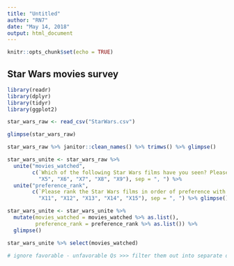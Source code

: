 ```yaml
---
title: "Untitled"
author: "RN7"
date: "May 14, 2018"
output: html_document
---
```


```r
knitr::opts_chunk$set(echo = TRUE)
```

## Star Wars movies survey

```r
library(readr)
library(dplyr)
library(tidyr)
library(ggplot2)

star_wars_raw <- read_csv("StarWars.csv")


```

```r
glimpse(star_wars_raw)

star_wars_raw %>% janitor::clean_names() %>% trimws() %>% glimpse()

star_wars_unite <- star_wars_raw %>% 
  unite("movies_watched", 
        c(`Which of the following Star Wars films have you seen? Please select all that apply.`, 
          "X5", "X6", "X7", "X8", "X9"), sep = ", ") %>% 
  unite("preference_rank",
        c(`Please rank the Star Wars films in order of preference with 1 being your favorite film in the franchise and 6 being your least favorite film.`,
          "X11", "X12", "X13", "X14", "X15"), sep = ", ") %>% glimpse()

star_wars_unite <- star_wars_unite %>% 
  mutate(movies_watched = movies_watched %>% as.list(),
         preference_rank = preference_rank %>% as.list()) %>% 
  glimpse()

star_wars_unite %>% select(movies_watched)

# ignore favorable - unfavorable Qs >>> filter them out into separate df?

```

